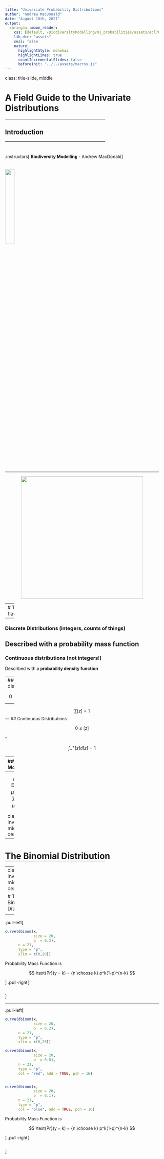 ```yaml
---
title: "Univariate Probability Distributions"
author: "Andrew MacDonald"
date: "August 18th, 2021"
output:
  xaringan::moon_reader:
    css: [default, /BiodiversityModelling/01_probabilities/assets/ecl707.css, "hygge"]
    lib_dir: "assets"
    seal: false
    nature:
      highlightStyle: monokai
      highlightLines: true
      countIncrementalSlides: false
      beforeInit: "../../assets/macros.js"
---
```


class: title-slide, middle

<style type="text/css">
  .title-slide {
    background-image: url('../assets/img/bg.jpg');
    background-color: #23373B;
    background-size: contain;
    border: 0px;
    background-position: 600px 0;
    line-height: 1;
  }
</style>

# A Field Guide to the Univariate Distributions

<hr width="65%" align="left" size="0.3" color="orange"></hr>

## Introduction

<hr width="65%" align="left" size="0.3" color="orange" style="margin-bottom:40px;" alt="@Martin Sanchez"></hr>

.instructors[
  **Biodiversity Modelling** - Andrew MacDonald
]

<img src="../assets/img/bg.jpg" width="25%" style="margin-top:20px;"></img>

---

<div style='text-align:center;'>
  <img src="assets/img/meme.jpg" width="400px"></img>
</div>
 
---
# Two flavours

--

### Discrete Distributions (integers, counts of things)

Described with a **probability mass function**
--

### Continuous distributions (not integers!)

Described with a **probability density function**

---
## Discrete distributions


$$
0 \leq [z] \leq 1
$$

--

$$
\sum [z] = 1
$$
---
## Continuous Distributions


$$
0 \leq [z]
$$

--

$$
\int_-^+[z]d[z] = 1
$$

---
## Moments

$$
\mu = \text{E}(z) = \sum z[z]
$$

---
$$
\sigma^2 = \text{E}((z-\mu)^2) = \sum (z - \mu)^2[z]
$$

class: inverse, middle, center

---

# The Binomial Distribution

<hr width="65%" size="0.3" color="orange" style="margin-top:-20px;"></hr>

---
class: inverse, middle, center

# The Binomial Distribution

<hr width="65%" size="0.3" color="orange" style="margin-top:-20px;"></hr>
---

.pull-left[
```r
curve(dbinom(x,
             size = 20,
             p  = 0.2),
      n = 21,
      type = "p",
      xlim = c(0,20))
```

Probability Mass Function is

$$
\text{Pr}(y = k) = {n \choose k} p^k(1-p)^{n-k}
$$


]
.pull-right[
```r
```
]

---

.pull-left[
```r
curve(dbinom(x,
             size = 20,
             p  = 0.2),
      n = 21,
      type = "p",
      xlim = c(0,20))

curve(dbinom(x,
             size = 20,
             p  = 0.8),
      n = 21,
      type = "p",
      col = "red", add = TRUE, pch = 16)


curve(dbinom(x,
             size = 20,
             p  = 0.1),
      n = 21,
      type = "p",
      col = "blue", add = TRUE, pch = 16)
```

Probability Mass Function is

$$
\text{Pr}(y = k) = {n \choose k} p^k(1-p)^{n-k}
$$


]
.pull-right[
```r
```
]
